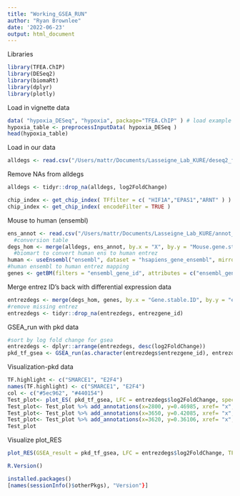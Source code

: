 ---
title: "Working_GSEA_RUN"
author: "Ryan Brownlee"
date: '2022-06-23'
output: html_document
---
Libraries
```{r}
library(TFEA.ChIP)
library(DESeq2)
library(biomaRt)
library(dplyr)
library(plotly)
```
Load in vignette data
```{r}
data( "hypoxia_DESeq", "hypoxia", package="TFEA.ChIP" ) # load example datasets
hypoxia_table <- preprocessInputData( hypoxia_DESeq )
head(hypoxia_table)
```
Load in our data
```{r}
alldegs <- read.csv("/Users/mattr/Documents/Lasseigne_Lab_KURE/deseq2_fullres_39.csv")
```
Remove NAs from alldegs
```{r}
alldegs <- tidyr::drop_na(alldegs, log2FoldChange)
```
```{r}
chip_index <- get_chip_index( TFfilter = c( "HIF1A","EPAS1","ARNT" ) )
chip_index <- get_chip_index( encodeFilter = TRUE )
```
Mouse to human (ensembl)
```{r}
ens_annot <- read.csv("/Users/mattr/Documents/Lasseigne_Lab_KURE/annot_ens_humanmouse.csv")
  #conversion table
degs_hom <- merge(alldegs, ens_annot, by.x = "X", by.y = "Mouse.gene.stable.ID")
  #biomart to convert human ens to human entrez
human <- useEnsembl("ensembl", dataset = "hsapiens_gene_ensembl", mirror = "useast")
#human ensembl to human entrez mapping
genes <- getBM(filters = "ensembl_gene_id", attributes = c("ensembl_gene_id","entrezgene_id"), values = degs_hom$Gene.stable.ID, mart = human)
```
Merge entrez ID's back with differential expression data
```{r}
entrezdegs <- merge(degs_hom, genes, by.x = "Gene.stable.ID", by.y = "ensembl_gene_id")
#remove missing entrez
entrezdegs <- tidyr::drop_na(entrezdegs, entrezgene_id)
```
GSEA_run with pkd data
```{r}
#sort by log fold change for gsea
entrezdegs <- dplyr::arrange(entrezdegs, desc(log2FoldChange))
pkd_tf_gsea <- GSEA_run(as.character(entrezdegs$entrezgene_id), entrezdegs$log2FoldChange, chip_index, get.RES = TRUE)
```
Visualization-pkd data
```{r}
TF.highlight <- c("SMARCE1", "E2F4")
names(TF.highlight) <- c("SMARCE1", "E2F4")
col <- c("#5ec962", "#440154")
Test_plot<- plot_ES( pkd_tf_gsea, LFC = entrezdegs$log2FoldChange, specialTF = TF.highlight, TF_colors = col)
Test_plot<- Test_plot %>% add_annotations(x=2800, y=0.46985, xref= "x", yref= "y", xanchor='right', text = "SMARCE1", showarrow = T, arrowhead = 3, arrowsize = .5)
Test_plot<- Test_plot %>% add_annotations(x=3650, y=0.42085, xref= "x", yref= "y", xanchor='left', text = "E2F4", showarrow = T, arrowhead = 3, arrowsize = .5)
Test_plot<- Test_plot %>% add_annotations(x=3620, y=0.36106, xref= "x", yref= "y", text = "E2F4", xanchor='right', showarrow = T, arrowhead = 3, arrowsize = .5)
Test_plot
```
Visualize plot_RES
```{r}
plot_RES(GSEA_result = pkd_tf_gsea, LFC = entrezdegs$log2FoldChange, TF = c("SMARCE1", "E2F4"), Accession = c("ENCSR968QDP.SMARCE1.Hep-G2", "ENCSR000DYY.E2F4.GM12878", "ENCSR000EVL.E2F4.HeLa-S3"))
```


```{r}
R.Version()
```
```{r}
installed.packages()
[names(sessionInfo()$otherPkgs), "Version"}]
```
